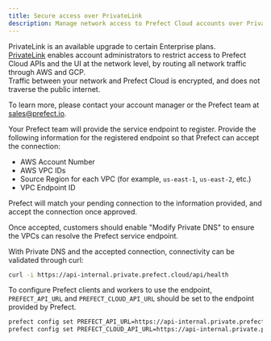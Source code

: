 ```yaml
---
title: Secure access over PrivateLink
description: Manage network access to Prefect Cloud accounts over PrivateLink.
---
```


PrivateLink is an available upgrade to certain Enterprise plans.  
[PrivateLink](https://aws.amazon.com/privatelink/) enables account administrators to restrict access to Prefect Cloud APIs and the UI at the network level, by routing all network traffic through AWS and GCP.  
Traffic between your network and Prefect Cloud is encrypted, and does not traverse the public internet.  

To learn more, please contact your account manager or the Prefect team at sales@prefect.io.

Your Prefect team will provide the service endpoint to register.
Provide the following information for the registered endpoint so that Prefect can accept the connection:

- AWS Account Number
- AWS VPC IDs
- Source Region for each VPC (for example, `us-east-1`, `us-east-2`, etc.)
- VPC Endpoint ID

Prefect will match your pending connection to the information provided, and accept the connection once approved.

Once accepted, customers should enable "Modify Private DNS" to ensure the VPCs can resolve the Prefect service endpoint.

With Private DNS and the accepted connection, connectivity can be validated through curl:

```bash
curl -i https://api-internal.private.prefect.cloud/api/health
```

To configure Prefect clients and workers to use the endpoint, `PREFECT_API_URL` and `PREFECT_CLOUD_API_URL` should be set to the endpoint provided by Prefect.

```bash
prefect config set PREFECT_API_URL=https://api-internal.private.prefect.cloud/api/accounts/<account-id>/workspaces/<workspace-id>
prefect config set PREFECT_CLOUD_API_URL=https://api-internal.private.prefect.cloud/api
```

